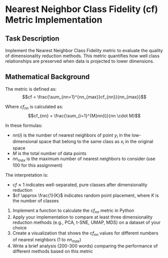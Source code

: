 # Nearest Neighbor Class Fidelity (cf) Metric Implementation

## Task Description

Implement the Nearest Neighbor Class Fidelity metric to evaluate the quality of dimensionality reduction methods. This metric quantifies how well class relationships are preserved when data is projected to lower dimensions.

## Mathematical Background

The metric is defined as:
$$cf = \frac{\sum_{nn=1}^{nn_{max}}cf_{nn}}{nn_{max}}$$

Where $cf_{nn}$ is calculated as:
$$cf_{nn} = \frac{\sum_{i=1}^{M}nn(i)}{nn \cdot M}$$

In these formulas:
- $nn(i)$ is the number of nearest neighbors of point $y_i$ in the low-dimensional space that belong to the same class as $x_i$ in the original space
- $M$ is the total number of data points
- $nn_{max}$ is the maximum number of nearest neighbors to consider (use 100 for this assignment)

The interpretation is:
- $cf \approx 1$ indicates well-separated, pure classes after dimensionality reduction
- $cf \approx \frac{1}{K}$ indicates random point placement, where $K$ is the number of classes

1. Implement a function to calculate the $cf_{nn}$ metric in Python
2. Apply your implementation to compare at least three dimensionality reduction methods (e.g., PCA, t-SNE, UMAP, MDS) on a dataset of your choice
3. Create a visualization that shows the $cf_{nn}$ values for different numbers of nearest neighbors (1 to $nn_{max}$)
4. Write a brief analysis (200-300 words) comparing the performance of different methods based on this metric
